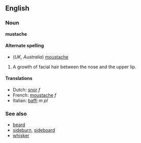 ==English==
===Noun===
'''mustache'''

====Alternate spelling====
*(''UK'', ''Australia'') [[moustache]]

#A growth of facial hair between the nose and the upper lip.

====Translations====
*Dutch: [[snor]] ''f''
*French: [[moustache]] ''f''
*Italian: [[baffi]] ''m pl''

===See also===
*[[beard]]
*[[sideburn]], [[sideboard]]
*[[whisker]]